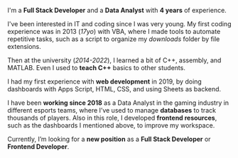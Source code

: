 I'm a **Full Stack Developer** and a **Data Analyst** with **4 years** of experience.

I've been interested in IT and coding since I was very young. My first coding experience was in 2013 (*17yo*) with VBA, where I made tools to automate repetitive tasks, such as a script to organize my *downloads* folder by file extensions.

Then at the university (*2014-2022*), I learned a bit of C++, assembly, and MATLAB. Even I used to **teach C++** basics to other students. 

I had my first experience with **web development** in 2019, by doing dashboards with <Link isExternal color='teal.300' href='https://developers.google.com/apps-script/guides/web'>Apps Script</Link>, HTML, CSS, and using Sheets as backend.

I have been **working since 2018** as a Data Analyst in the gaming industry in different esports teams, where I’ve used to manage **databases** to track thousands of players. Also in this role, I developed **frontend resources**, such as the dashboards I mentioned above, to improve my workspace.

Currently, I’m looking for a **new position** as a **Full Stack Developer** or **Frontend Developer**.
